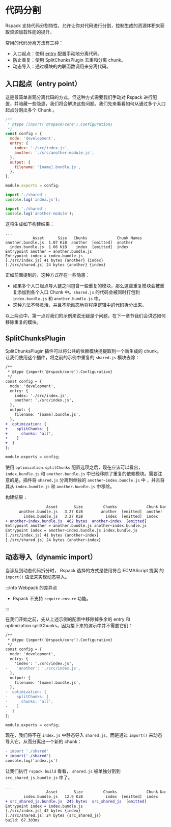 
<WebpackLicense from="https://webpack.docschina.org/guides/code-splitting/" />

# 代码分割

Rspack 支持代码分割特性，允许让你对代码进行分割，控制生成的资源体积来获取资源加载性能的提升。

常用的代码分离方法有三种：

- 入口起点：使用 [entry](/config/entry) 配置手动地分离代码。
- 防止重复：使用 SplitChunksPlugin 去重和分离 chunk。
- 动态导入：通过模块的内联函数调用来分离代码。

## 入口起点（entry point）

这是最简单直观分离代码的方式。但这种方式需要我们手动对 Rspack 进行配置，并暗藏一些隐患，我们将会解决这些问题。我们先来看看如何从通过多个入口起点分割出多个 Chunk 。

```js title=rspack.config.js
/**
 * @type {import('@rspack/core').Configuration}
 */
const config = {
  mode: 'development',
  entry: {
    index: './src/index.js',
    another: './src/another-module.js',
  },
  output: {
    filename: '[name].bundle.js',
  },
};

module.exports = config;
```

```js title=index.js
import './shared';
console.log('index.js');
```

```js title=another-module.js
import './shared';
console.log('another-module');
```

这将生成如下构建结果：

```
...
            Asset      Size   Chunks             Chunk Names
another.bundle.js  1.07 KiB  another  [emitted]  another
  index.bundle.js  1.06 KiB    index  [emitted]  index
Entrypoint another = another.bundle.js
Entrypoint index = index.bundle.js
[./src/index.js] 41 bytes {another} {index}
[./src/shared.js] 24 bytes {another} {index}
```

正如前面提到的，这种方式存在一些隐患：

- 如果多个入口起点导入链之间包含一些重复的模块，那么这些重复模块会被重复添加到各个入口 Chunk 中。`shared.js` 的代码会被同时打包到 `index.bundle.js` 和 `another.bundle.js` 中。
- 这种方法不够灵活，并且不能动态地将程序逻辑中的代码拆分出来。

以上两点中，第一点对我们的示例来说无疑是个问题，在下一章节我们会讲述如何移除重复的模块。

## SplitChunksPlugin

SplitChunksPlugin 插件可以将公共的依赖模块提提取到一个新生成的 chunk。让我们使用这个插件，将之前的示例中重复的 `shared.js` 模块去除：

```diff title=rspack.config.js
/**
 * @type {import('@rspack/core').Configuration}
 */
const config = {
  mode: 'development',
  entry: {
    index: './src/index.js',
    another: './src/index.js',
  },
  output: {
    filename: '[name].bundle.js',
  },
+  optimization: {
+    splitChunks: {
+      chunks: 'all',
+    }
+  }
};

module.exports = config;
```

使用 `optimization.splitChunks` 配置选项之后，现在应该可以看出，`index.bundle.js` 和 `another.bundle.js` 中已经移除了重复的依赖模块。需要注意的是，插件将 `shared.js` 分离到单独的 `another~index.bundle.js` 中 ，并且将其从 `index.bundle.js` 和 `another.bundle.js` 中移除。

构建结果：

```diff
                  Asset       Size         Chunks             Chunk Names
      another.bundle.js   3.27 KiB        another  [emitted]  another
        index.bundle.js   3.27 KiB          index  [emitted]  index
+ another~index.bundle.js  462 bytes  another~index  [emitted]
Entrypoint another = another.bundle.js another~index.bundle.js
Entrypoint index = another~index.bundle.js index.bundle.js
[./src/index.js] 41 bytes {another~index}
[./src/shared.js] 24 bytes {another~index}
```

## 动态导入（dynamic import）

当涉及到动态代码拆分时， Rspack 选择的方式是使用符合 ECMAScript 提案 的 `import()` 语法来实现动态导入。

:::info Webpack 的差异点

- Rspack 不支持 `require.ensure` 功能。

:::

在我们开始之前，先从上述示例的配置中移除掉多余的 entry 和 optimization.splitChunks，因为接下来的演示中并不需要它们：

```diff title=rspack.config.js
/**
 * @type {import('@rspack/core').Configuration}
 */
const config = {
  mode: 'development',
  entry: {
    'index': './src/index.js',
-    'another': './src/index.js',
  },
  output: {
    filename: '[name].bundle.js',
  },
-  optimization: {
-    splitChunks: {
-      chunks: 'all',
-    }
-  }
};

module.exports = config;
```

现在，我们将不在 `index.js` 中静态导入 `shared.js`，而是通过 `import()` 来动态导入它，从而分离出一个新的 chunk：

```diff title=index.js
- import './shared'
+ import('./shared')
console.log('index.js')
```

让我们执行 `rspack build` 看看， `shared.js` 被单独分割到 `src_shared_js.bundle.js` 中了。

```diff
...
                  Asset       Size         Chunks             Chunk Names
        index.bundle.js   12.9 KiB          index  [emitted]  index
+ src_shared_js.bundle.js  245 bytes  src_shared_js  [emitted]
Entrypoint index = index.bundle.js
[./src/index.js] 42 bytes {index}
[./src/shared.js] 24 bytes {src_shared_js}
build: 67.303ms
```
